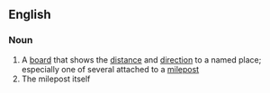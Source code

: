 ==English==

===Noun===
{{wikipedia}}
{{en-noun}}

# A [[board]] that shows the [[distance]] and [[direction]] to a named place; especially one of several attached to a [[milepost]]
# The milepost itself